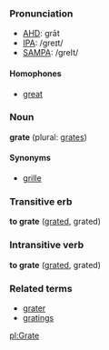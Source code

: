 ===Pronunciation===
*[[w:AHD|AHD]]: grāt
*[[w:IPA|IPA]]: /greɪt/
*[[w:SAMPA|SAMPA]]: /greIt/
====Homophones====
*[[great]]

===Noun===
'''grate''' (plural: [[grates]])

====Synonyms====
*[[grille]]

===Transitive erb===
'''to grate''' ([[grated]], grated)

===Intransitive verb===
'''to grate''' ([[grated]], grated)

===Related terms===
*[[grater]]
*[[gratings]]

[[pl:Grate]]